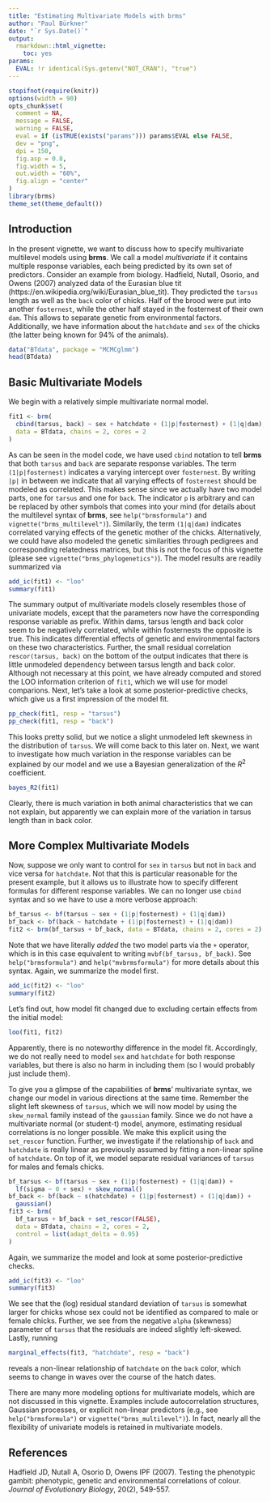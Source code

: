 ```yaml
---
title: "Estimating Multivariate Models with brms"
author: "Paul Bürkner"
date: "`r Sys.Date()`"
output: 
  rmarkdown::html_vignette:
    toc: yes
params:
  EVAL: !r identical(Sys.getenv("NOT_CRAN"), "true")
---
```


<!--
%\VignetteEngine{knitr::rmarkdown}
%\VignetteIndexEntry{Fit multivariate models with brms}
%\VignetteEncoding{UTF-8}
-->

```r
stopifnot(require(knitr))
options(width = 90)
opts_chunk$set(
  comment = NA,
  message = FALSE,
  warning = FALSE,
  eval = if (isTRUE(exists("params"))) params$EVAL else FALSE,
  dev = "png",
  dpi = 150,
  fig.asp = 0.8,
  fig.width = 5,
  out.width = "60%",
  fig.align = "center"
)
library(brms)
theme_set(theme_default())
```

## Introduction

In the present vignette, we want to discuss how to specify multivariate multilevel models using **brms**. We call a model *multivariate* if it contains multiple response variables, each being predicted by its own set of predictors. Consider an example from biology. Hadfield, Nutall, Osorio, and Owens (2007) analyzed data of the Eurasian blue tit (https://en.wikipedia.org/wiki/Eurasian_blue_tit). They predicted the `tarsus` length as well as the `back` color of chicks. Half of the brood were put into another `fosternest`, while the other half stayed in the fosternest of their own `dam`. This allows to separate genetic from environmental factors. Additionally, we have information about the `hatchdate` and `sex` of the chicks (the latter being known for 94\% of the animals).

```r
data("BTdata", package = "MCMCglmm")
head(BTdata)
```

## Basic Multivariate Models 

We begin with a relatively simple multivariate normal model.

```r
fit1 <- brm(
  cbind(tarsus, back) ~ sex + hatchdate + (1|p|fosternest) + (1|q|dam),
  data = BTdata, chains = 2, cores = 2
)
```

As can be seen in the model code, we have used `cbind` notation to tell **brms** that both `tarsus` and `back` are separate response variables. The term `(1|p|fosternest)` indicates a varying intercept over `fosternest`. By writing `|p|` in between we indicate that all varying effects of `fosternest` should be modeled as correlated. This makes sense since we actually have two model parts, one for `tarsus` and one for `back`. The indicator `p` is arbitrary and can be replaced by other symbols that comes into your mind (for details about the multilevel syntax of **brms**, see `help("brmsformula")` and `vignette("brms_multilevel")`). Similarily, the term `(1|q|dam)` indicates correlated varying effects of the genetic mother of the chicks. Alternatively, we could have also modeled the genetic similarities through pedigrees and corresponding relatedness matrices, but this is not the focus of this vignette (please see `vignette("brms_phylogenetics")`). The model results are readily summarized via

```r
add_ic(fit1) <- "loo"
summary(fit1)
```

The summary output of multivariate models closely resembles those of univariate models, except that the parameters now have the corresponding response variable as prefix. Within dams, tarsus length and back color seem to be negatively correlated, while within fosternests the opposite is true. This indicates differential effects of genetic and environmental factors on these two characteristics. Further, the small residual correlation `rescor(tarsus, back)` on the bottom of the output indicates that there is little unmodeled dependency between tarsus length and back color. Although not necessary at this point, we have already computed and stored the LOO information criterion of `fit1`, which we will use for model comparions. Next, let's take a look at some posterior-predictive checks, which give us a first impression of the model fit.

```r
pp_check(fit1, resp = "tarsus")
pp_check(fit1, resp = "back")
```

This looks pretty solid, but we notice a slight unmodeled left skewness in the distribution of `tarsus`. We will come back to this later on. Next, we want to investigate how much variation in the response variables can be explained by our model and we use a Bayesian generalization of the $R^2$ coefficient.

```r
bayes_R2(fit1)
```

Clearly, there is much variation in both animal characteristics that we can not explain, but apparently we can explain more of the variation in tarsus length than in back color.

## More Complex Multivariate Models

Now, suppose we only want to control for `sex` in `tarsus` but not in `back` and vice versa for `hatchdate`. Not that this is particular reasonable for the present example, but it allows us to illustrate how to specify different formulas for different response variables. We can no longer use `cbind` syntax and so we have to use a more verbose approach: 

```r
bf_tarsus <- bf(tarsus ~ sex + (1|p|fosternest) + (1|q|dam))
bf_back <- bf(back ~ hatchdate + (1|p|fosternest) + (1|q|dam))
fit2 <- brm(bf_tarsus + bf_back, data = BTdata, chains = 2, cores = 2)
```

Note that we have literally *added* the two model parts via the `+` operator, which is in this case equivalent to writing `mvbf(bf_tarsus, bf_back)`. See `help("brmsformula")` and `help("mvbrmsformula")` for more details about this syntax. Again, we summarize the model first.

```r
add_ic(fit2) <- "loo"
summary(fit2)
```

Let's find out, how model fit changed due to excluding certain effects from the initial model:

```r
loo(fit1, fit2)
```

Apparently, there is no noteworthy difference in the model fit. Accordingly, we do not really need to model `sex` and `hatchdate` for both response variables, but there is also no harm in including them (so I would probably just include them).  

To give you a glimpse of the capabilities of **brms**' multivariate syntax, we change our model in various directions at the same time. Remember the slight left skewness of `tarsus`, which we will now model by using the `skew_normal` family instead of the `gaussian` family. Since we do not have a multivariate normal (or student-t) model, anymore, estimating residual correlations is no longer possible. We make this explicit using the `set_rescor` function. Further, we investigate if the relationship of `back` and `hatchdate` is really linear as previously assumed by fitting a non-linear spline of `hatchdate`. On top of it, we model separate residual variances of `tarsus` for males and femals chicks.

```r
bf_tarsus <- bf(tarsus ~ sex + (1|p|fosternest) + (1|q|dam)) +
  lf(sigma ~ 0 + sex) + skew_normal()
bf_back <- bf(back ~ s(hatchdate) + (1|p|fosternest) + (1|q|dam)) +
  gaussian()
fit3 <- brm(
  bf_tarsus + bf_back + set_rescor(FALSE), 
  data = BTdata, chains = 2, cores = 2,
  control = list(adapt_delta = 0.95)
)
```

Again, we summarize the model and look at some posterior-predictive checks.

```r
add_ic(fit3) <- "loo"
summary(fit3)
```

We see that the (log) residual standard deviation of `tarsus` is somewhat larger for chicks whose sex could not be identified as compared to male or female chicks. Further, we see from the negative `alpha` (skewness) parameter of `tarsus` that the residuals are indeed slightly left-skewed. Lastly, running

```r
marginal_effects(fit3, "hatchdate", resp = "back")
```

reveals a non-linear relationship of `hatchdate` on the `back` color, which seems to change in waves over the course of the hatch dates.

There are many more modeling options for multivariate models, which are not discussed in this vignette. Examples include autocorrelation structures, Gaussian processes, or explicit non-linear predictors (e.g., see `help("brmsformula")` or `vignette("brms_multilevel")`). In fact, nearly all the flexibility of univariate models is retained in multivariate models. 

## References

Hadfield JD, Nutall A, Osorio D, Owens IPF (2007). Testing the phenotypic gambit: phenotypic, genetic and environmental correlations of colour. *Journal of Evolutionary Biology*, 20(2), 549-557.
